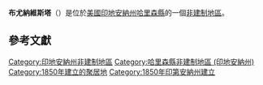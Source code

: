 {{noteTA
|G1=USState
|G2=地名
|G3=Unit
}}
{{Infobox settlement
|official_name            = 布尤納維斯塔
|native_name = Buena Vista
|settlement_type          = [[非建制地區|非建制地區]]
|image_skyline            = 
|imagesize                = 
|pushpin_map              = USA Indiana
|pushpin_label            = 布尤納維斯塔
|pushpin_label_position   = top
|pushpin_map_caption      = 布尤納維斯塔在印地安納州的位置
|subdivision_type         = [[世界政區索引|國家]]
|subdivision_type1        = [[美国州份|州份]]
|subdivision_type2        = [[印地安納州行政区划|縣]]
|subdivision_name         = [[美国|美国]]
|subdivision_name1        = [[印地安納州|印地安納州]]
|subdivision_name2        = [[哈里森縣_(印地安納州)|哈里森縣]]
|elevation_ft             = 673
|elevation_m              = 205
|area_total_km2           = 
|area_total_sq_mi         = 
|area_land_km2            = 
|area_land_sq_mi          = 
|area_water_km2           = 
|area_water_sq_mi         = 
|population_as_of         = 2010
|population_footnotes     = 
|population_total         = 
|population_metro         = 
|population_density_km2   = auto
|population_density_sq_mi = auto
|timezone                 = 
|utc_offset               = 
|coordinates              = {{coord|38|03|32|N|85|58|48|W|display=inline,title}}
| coor_pinpoint           = 
| coordinates_footnotes   = 
|timezone_DST             = 
|utc_offset_DST           = 
|postal_code_type         = [[美國郵區編號|郵區編號]]
|postal_code              = 
|area_code                = 
|blank_name = [[地名信息系统|GNIS ID]]
|blank_info = 431703<ref name="GNIS">{{cite gnis|431703|Buena Vista}}</ref>
}}
'''布尤納維斯塔'''（{{lang-en|Buena Vista}}）是位於[[美國|美國]][[印地安納州|印地安納州]][[哈里森縣_(印地安納州)|哈里森縣]]的一個[[非建制地區|非建制地區]]。

== 參考文獻 ==
{{reflist}}

{{哈里森縣 (印地安納州)}}

{{DEFAULTSORT:Buena Vista}}
[[Category:印地安納州非建制地區|Category:印地安納州非建制地區]]
[[Category:哈里森縣非建制地區_(印地安納州)|Category:哈里森縣非建制地區 (印地安納州)]]
[[Category:1850年建立的聚居地|Category:1850年建立的聚居地]]
[[Category:1850年印第安納州建立|Category:1850年印第安納州建立]]

{{Indiana-geo-stub}}
